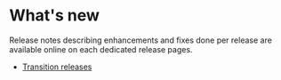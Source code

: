 <!--
	Copyright (c) 2021 THALES GLOBAL SERVICES.
	
	This program and the accompanying materials are made available under the
	terms of the Eclipse Public License 2.0 which is available at
	http://www.eclipse.org/legal/epl-2.0
	
	SPDX-License-Identifier: EPL-2.0
	
	Contributors:
	   Thales - initial API and implementation
-->
= What's new =

Release notes describing enhancements and fixes done per release are available online on each dedicated release pages.

* [https://github.com/eclipse-capella/capella-sss-transition/releases Transition releases]